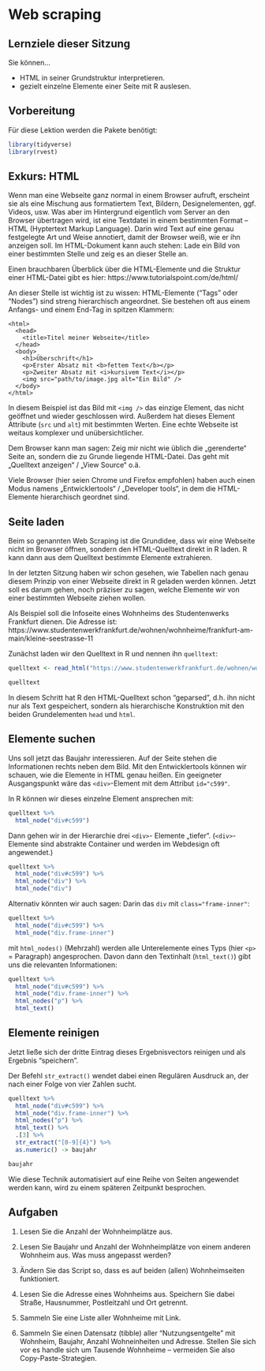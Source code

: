 # Web scraping

## Lernziele dieser Sitzung

Sie können...

- HTML in seiner Grundstruktur interpretieren.
- gezielt einzelne Elemente einer Seite mit R auslesen.

## Vorbereitung

Für diese Lektion werden die Pakete benötigt:

```r
library(tidyverse)
library(rvest)
```

## Exkurs: HTML

Wenn man eine Webseite ganz normal in einem Browser aufruft, erscheint sie als eine Mischung aus formatiertem Text, Bildern, Designelementen, ggf. Videos, usw. Was aber im Hintergrund eigentlich vom Server an den Browser übertragen wird, ist eine Textdatei in einem bestimmten Format -- HTML (Hyptertext Markup Language). Darin wird Text auf eine genau festgelegte Art und Weise annotiert, damit der Browser weiß, wie er ihn anzeigen soll. Im HTML-Dokument kann auch stehen: Lade ein Bild von einer bestimmten Stelle und zeig es an dieser Stelle an.

Einen brauchbaren Überblick über die HTML-Elemente und die Struktur einer HTML-Datei gibt es hier: https://www.tutorialspoint.com/de/html/

An dieser Stelle ist wichtig ist zu wissen: HTML-Elemente ("Tags" oder "Nodes") sind streng hierarchisch angeordnet. Sie bestehen oft aus einem Anfangs- und einem End-Tag in spitzen Klammern:

```
<html>
  <head>
    <title>Titel meiner Webseite</title>
  </head>
  <body>
    <h1>Überschrift</h1>
    <p>Erster Absatz mit <b>fettem Text</b></p>
    <p>Zweiter Absatz mit <i>kursivem Text</i></p>
    <img src="path/to/image.jpg alt="Ein Bild" />
  </body>
</html>
```

In diesem Beispiel ist das Bild mit `<img />` das einzige Element, das nicht geöffnet und wieder geschlossen wird. Außerdem hat dieses Element Attribute (`src` und `alt`) mit bestimmten Werten. Eine echte Webseite ist weitaus komplexer und unübersichtlicher.

Dem Browser kann man sagen: Zeig mir nicht wie üblich die „gerenderte“ Seite an, sondern die zu Grunde liegende HTML-Datei. Das geht mit „Quelltext anzeigen“ / „View Source“ o.ä.

Viele Browser (hier seien Chrome und Firefox empfohlen) haben auch einen Modus namens „Entwicklertools“ / „Developer tools“, in dem die HTML-Elemente hierarchisch geordnet sind.

## Seite laden

Beim so genannten Web Scraping ist die Grundidee, dass wir eine Webseite nicht im Browser öffnen, sondern den HTML-Quelltext direkt in R laden. R kann dann aus dem Quelltext bestimmte Elemente extrahieren.

In der letzten Sitzung haben wir schon gesehen, wie Tabellen nach genau diesem Prinzip von einer Webseite direkt in R geladen werden können. Jetzt soll es darum gehen, noch präziser zu sagen, welche Elemente wir von einer bestimmten Webseite ziehen wollen.

Als Beispiel soll die Infoseite eines Wohnheims des Studentenwerks Frankfurt dienen. Die Adresse ist: https://www.studentenwerkfrankfurt.de/wohnen/wohnheime/frankfurt-am-main/kleine-seestrasse-11

Zunächst laden wir den Quelltext in R und nennen ihn `quelltext`:

```r
quelltext <- read_html("https://www.studentenwerkfrankfurt.de/wohnen/wohnheime/frankfurt-am-main/kleine-seestrasse-11")

quelltext
```

In diesem Schritt hat R den HTML-Quelltext schon "geparsed", d.h. ihn nicht nur als Text gespeichert, sondern als hierarchische Konstruktion mit den beiden Grundelementen `head` und `html`.

## Elemente suchen

Uns soll jetzt das Baujahr interessieren. Auf der Seite stehen die Informationen rechts neben dem Bild. Mit den Entwicklertools können wir schauen, wie die Elemente in HTML genau heißen. Ein geeigneter Ausgangspunkt wäre das `<div>`-Element mit dem Attribut `id="c599"`.

In R können wir dieses einzelne Element ansprechen mit:

```r
quelltext %>%
  html_node("div#c599")
```

Dann gehen wir in der Hierarchie drei `<div>`- Elemente „tiefer“. (`<div>`- Elemente sind abstrakte Container und werden im Webdesign oft angewendet.)

```r
quelltext %>%
  html_node("div#c599") %>%
  html_node("div") %>%
  html_node("div")
```

Alternativ könnten wir auch sagen: Darin das `div` mit `class="frame-inner"`:

```r
quelltext %>%
  html_node("div#c599") %>%
  html_node("div.frame-inner")
```

mit `html_nodes()` (Mehrzahl) werden alle Unterelemente eines Typs (hier `<p>` = Paragraph) angesprochen. Davon dann den Textinhalt (`html_text()`) gibt uns die relevanten Informationen:

```r
quelltext %>%
  html_node("div#c599") %>%
  html_node("div.frame-inner") %>%
  html_nodes("p") %>%
  html_text()
```

## Elemente reinigen

Jetzt ließe sich der dritte Eintrag dieses Ergebnisvectors reinigen und als Ergebnis "speichern".

Der Befehl `str_extract()` wendet dabei einen Regulären Ausdruck an, der nach einer Folge von vier Zahlen sucht.

```r
quelltext %>%
  html_node("div#c599") %>%
  html_node("div.frame-inner") %>%
  html_nodes("p") %>%
  html_text() %>%
  .[3] %>%
  str_extract("[0-9]{4}") %>%
  as.numeric() -> baujahr

baujahr
```

Wie diese Technik automatisiert auf eine Reihe von Seiten angewendet werden kann, wird zu einem späteren Zeitpunkt besprochen.

## Aufgaben

1. Lesen Sie die Anzahl der Wohnheimplätze aus.

2. Lesen Sie Baujahr und Anzahl der Wohnheimplätze von einem anderen Wohnheim aus. Was muss angepasst werden?

3. Ändern Sie das Script so, dass es auf beiden (allen) Wohnheimseiten funktioniert.

4. Lesen Sie die Adresse eines Wohnheims aus. Speichern Sie dabei Straße, Hausnummer, Postleitzahl und Ort getrennt. 

5. Sammeln Sie eine Liste aller Wohnheime mit Link.

6. Sammeln Sie einen Datensatz (tibble) aller "Nutzungsentgelte" mit Wohnheim, Baujahr, Anzahl Wohneinheiten und Adresse. Stellen Sie sich vor es handle sich um Tausende Wohnheime -- vermeiden Sie also Copy-Paste-Strategien.
